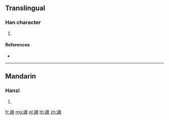 {{character info/new}}
==Translingual==

===Han character===
{{Han char|rn=149|rad=言|as=11|sn=18|four=|canj=YRGSK,YRQSK}}

# {{defn|Han|sort=言11}}

====References====
* {{Han ref|kx=1178.200|dkj=35897|dj=1642.250|hdz=64003.090|uh=8B38|ud=35640}}

----

==Mandarin==

===Hanzi===
{{cmn-hanzi|pin=[[áo]] ([[ao2]]), [[ào]] ([[ao4]])|wg=ao<sup>2</sup>, ao<sup>4</sup>}}

# {{defn|lang=cmn|sort=言11}}

[[fr:謸]]
[[mg:謸]]
[[pl:謸]]
[[th:謸]]
[[zh:謸]]
